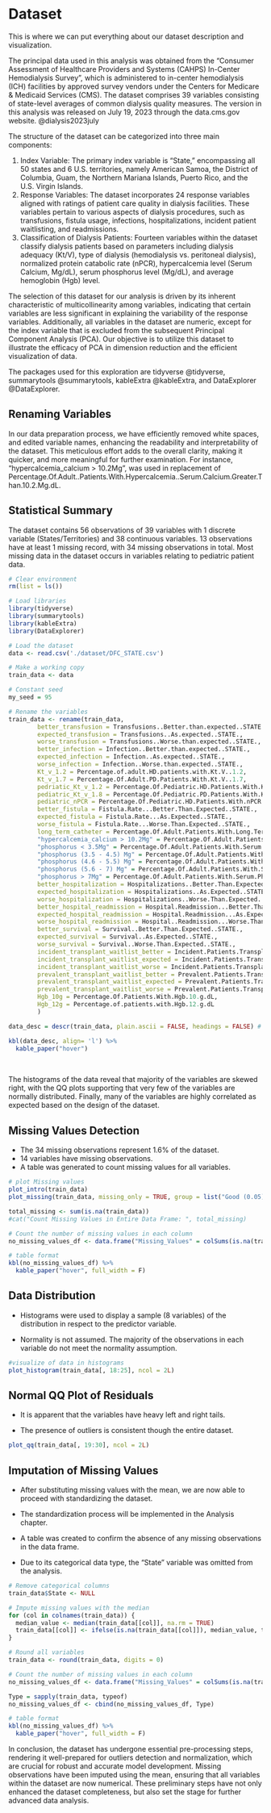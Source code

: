 # Dataset {#dataset}

This is where we can put everything about our dataset description and visualization.

The principal data used in this analysis was obtained from the "Consumer Assessment of Healthcare Providers and Systems (CAHPS) In-Center Hemodialysis Survey", which is administered to in-center hemodialysis (ICH) facilities by approved survey vendors under the Centers for Medicare & Medicaid Services (CMS). The dataset comprises 39 variables consisting of state-level averages of common dialysis quality measures. The version in this analysis was released on July 19, 2023 through the data.cms.gov website. @dialysis2023july

The structure of the dataset can be categorized into three main components:

1.  Index Variable: The primary index variable is "State," encompassing all 50 states and 6 U.S. territories, namely American Samoa, the District of Columbia, Guam, the Northern Mariana Islands, Puerto Rico, and the U.S. Virgin Islands.
<br>
2.  Response Variables: The dataset incorporates 24 response variables aligned with ratings of patient care quality in dialysis facilities. These variables pertain to various aspects of dialysis procedures, such as transfusions, fistula usage, infections, hospitalizations, incident patient waitlisting, and readmissions.
<br>
3.  Classification of Dialysis Patients: Fourteen variables within the dataset classify dialysis patients based on parameters including dialysis adequacy (Kt/V), type of dialysis (hemodialysis vs. peritoneal dialysis), normalized protein catabolic rate (nPCR), hypercalcemia level (Serum Calcium, Mg/dL), serum phosphorus level (Mg/dL), and average hemoglobin (Hgb) level.

The selection of this dataset for our analysis is driven by its inherent characteristic of multicollinearity among variables, indicating that certain variables are less significant in explaining the variability of the response variables. Additionally, all variables in the dataset are numeric, except for the index variable that is excluded from the subsequent Principal Component Analysis (PCA). Our objective is to utilize this dataset to illustrate the efficacy of PCA in dimension reduction and the efficient visualization of data.

The packages used for this exploration are tidyverse @tidyverse, summarytools @summarytools, kableExtra @kableExtra, and DataExplorer @DataExplorer.

## Renaming Variables

In our data preparation process, we have efficiently removed white spaces, and edited variable names, enhancing the readability and interpretability of the dataset. This meticulous effort adds to the overall clarity, making it quicker, and more meaningful for further examination. For instance, "hypercalcemia_calcium \> 10.2Mg", was used in replacement of Percentage.Of.Adult..Patients.With.Hypercalcemia..Serum.Calcium.Greater.Than.10.2.Mg.dL.

## Statistical Summary

The dataset contains 56 observations of 39 variables with 1 discrete variable (States/Territories) and 38 continuous variables. 13 observations have at least 1 missing record, with 34 missing observations in total. Most missing data in the dataset occurs in variables relating to pediatric patient data.

```r
# Clear environment
rm(list = ls())

# Load libraries
library(tidyverse)
library(summarytools)
library(kableExtra)
library(DataExplorer)
```

```r
# Load the dataset
data <- read.csv('./dataset/DFC_STATE.csv')

# Make a working copy
train_data <- data

# Constant seed
my_seed = 95
```

```r
# Rename the variables
train_data <- rename(train_data,
        better_transfusion = Transfusions..Better.than.expected..STATE.,
        expected_transfusion = Transfusions..As.expected..STATE.,
        worse_transfusion = Transfusions..Worse.than.expected..STATE.,
        better_infection = Infection..Better.than.expected..STATE.,
        expected_infection = Infection..As.expected..STATE.,
        worse_infection = Infection..Worse.than.expected..STATE.,
        Kt_v_1.2 = Percentage.of.adult.HD.patients.with.Kt.V..1.2,
        Kt_v_1.7 = Percentage.Of.Adult.PD.Patients.With.Kt.V..1.7,
        pedriatic_Kt_v_1.2 = Percentage.Of.Pediatric.HD.Patients.With.Kt.V..1.2,
        pediatric_Kt_v_1.8 = Percentage.Of.Pediatric.PD.Patients.With.Kt.V..1.8,
        pediatric_nPCR = Percentage.Of.Pediatric.HD.Patients.With.nPCR.In.Use,
        better_fistula = Fistula.Rate...Better.Than.Expected..STATE.,
        expected_fistula = Fistula.Rate...As.Expected..STATE.,
        worse_fistula = Fistula.Rate...Worse.Than.Expected..STATE.,
        long_term_catheter = Percentage.Of.Adult.Patients.With.Long.Term.Catheter.In.Use ,
        "hypercalcemia_calcium > 10.2Mg" = Percentage.Of.Adult.Patients.With.Hypercalcemia..Serum.Calcium.Greater.Than.10.2.Mg.dL.,
        "phosphorus < 3.5Mg" = Percentage.Of.Adult.Patients.With.Serum.Phosphorus.Less.Than.3.5.Mg.dL,
        "phosphorus (3.5 - 4.5) Mg" = Percentage.Of.Adult.Patients.With.Serum.Phosphorus.Between.3.5.4.5.Mg.dL,
        "phosphorus (4.6 - 5.5) Mg" = Percentage.Of.Adult.Patients.With.Serum.Phosphorus.Between.4.6.5.5.Mg.dL,
        "phosphorus (5.6 - 7) Mg" = Percentage.Of.Adult.Patients.With.Serum.Phosphorus.Between.5.6.7.0.Mg.dL,
        "phosphorus > 7Mg" = Percentage.Of.Adult.Patients.With.Serum.Phosphorus.Greater.Than.7.0.Mg.dL,
        better_hospitalization = Hospitalizations..Better.Than.Expected..STATE.,
        expected_hospitalization = Hospitalizations..As.Expected..STATE.,
        worse_hospitalization = Hospitalizations..Worse.Than.Expected..STATE.,
        better_hospital_readmission = Hospital.Readmission...Better.Than.Expected..STATE.,
        expected_hospital_readmission = Hospital.Readmission...As.Expected..STATE.,
        worse_hospital_readmission = Hospital..Readmission...Worse.Than.Expected..STATE.,
        better_survival = Survival..Better.Than.Expected..STATE.,
        expected_survival = Survival..As.Expected..STATE.,
        worse_survival = Survival..Worse.Than.Expected..STATE.,
        incident_transplant_waitlist_better = Incident.Patients.Transplant.Waitlisting..Better.Than.Expected..STATE.,
        incident_transplant_waitlist_expected = Incident.Patients.Transplant.Waitlisting...As.Expected..STATE.,
        incident_transplant_waitlist_worse = Incident.Patients.Transplant.Waitlisting...Worse.Than.Expected..STATE.,
        prevalent_transplant_waitlist_better = Prevalent.Patients.Transplant.Waitlisting..Better.Than.Expected..STATE.,
        prevalent_transplant_waitlist_expected = Prevalent.Patients.Transplant.Waitlisting...As.Expected..STATE.,
        prevalent_transplant_waitlist_worse = Prevalent.Patients.Transplant.Waitlisting...Worse.Than.Expected..STATE.,
        Hgb_10g = Percentage.Of.Patients.With.Hgb.10.g.dL,
        Hgb_12g = Percentage.of.patients.with.Hgb.12.g.dL
        )
```

```r
data_desc = descr(train_data, plain.ascii = FALSE, headings = FALSE) # descriptive statistics for the dataset

kbl(data_desc, align= 'l') %>%
  kable_paper("hover")
```

<br>

The histograms of the data reveal that majority of the variables are skewed right, with the QQ plots supporting that very few of the variables are normally distributed. Finally, many of the variables are highly correlated as expected based on the design of the dataset.

## Missing Values Detection

-   The 34 missing observations represent 1.6% of the dataset.
-   14 variables have missing observations.
-   A table was generated to count missing values for all variables.

```r
# plot Missing values
plot_intro(train_data)
plot_missing(train_data, missing_only = TRUE, group = list("Good (0.05)" = 0.05, "OK (0.4)" = 0.4, Bad = 0.8, Remove = 1),)

total_missing <- sum(is.na(train_data))
#cat("Count Missing Values in Entire Data Frame: ", total_missing)
```

```r
# Count the number of missing values in each column
no_missing_values_df <- data.frame("Missing_Values" = colSums(is.na(train_data)))

# table format
kbl(no_missing_values_df) %>%
  kable_paper("hover", full_width = F)
```

## Data Distribution

-   Histograms were used to display a sample (8 variables) of the distribution in respect to the predictor variable.

-   Normality is not assumed. The majority of the observations in each variable do not meet the normality assumption.

```r
#visualize of data in histograms
plot_histogram(train_data[, 18:25], ncol = 2L)
```

## Normal QQ Plot of Residuals

-   It is apparent that the variables have heavy left and right tails.

-   The presence of outliers is consistent though the entire dataset.

```r
plot_qq(train_data[, 19:30], ncol = 2L)
```

## Imputation of Missing Values

-   After substituting missing values with the mean, we are now able to proceed with standardizing the dataset.

-   The standardization process will be implemented in the Analysis chapter.

-   A table was created to confirm the absence of any missing observations in the data frame.

-   Due to its categorical data type, the "State" variable was omitted from the analysis.

```r
# Remove categorical columns
train_data$State <- NULL

# Impute missing values with the median
for (col in colnames(train_data)) {
  median_value <- median(train_data[[col]], na.rm = TRUE)
  train_data[[col]] <- ifelse(is.na(train_data[[col]]), median_value, train_data[[col]])
}
```

```r
# Round all variables
train_data <- round(train_data, digits = 0)

# Count the number of missing values in each column
no_missing_values_df <- data.frame("Missing_Values" = colSums(is.na(train_data)))

Type = sapply(train_data, typeof)
no_missing_values_df <- cbind(no_missing_values_df, Type)

# table format
kbl(no_missing_values_df) %>%
  kable_paper("hover", full_width = F)
```

In conclusion, the dataset has undergone essential pre-processing steps, rendering it well-prepared for outliers detection and normalization, which are crucial for robust and accurate model development. Missing observations have been imputed using the mean, ensuring that all variables within the dataset are now numerical. These preliminary steps have not only enhanced the dataset completeness, but also set the stage for further advanced data analysis.
